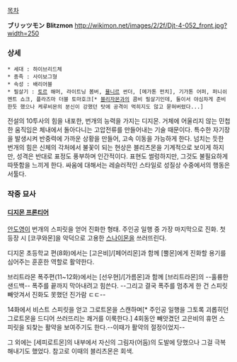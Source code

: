 [[목차]]

'''ブリッツモン''' '''Blitzmon'''
http://wikimon.net/images/2/2f/Djt-4-052_front.jpg?width=250

=== 상세 ===

 * 세대 : 하이브리드체
 * 종족 : 사이보그형
 * 속성 : 배리어블
 * 필살기 : [[토르]] 해머, 라이트닝 봄버, [[묠니르]] 썬더, [메가톤 펀치], 기가톤 어퍼, 퍼니쉬멘트 쇼크, 플라즈마 더블 토마호크[* [[블리자몬]]과의 콤비 필살기인데, 둘이서 야심차게 준비한듯 했으나 케루비몬의 분신이 강했던 탓에 공격이 먹히지도 않고 묻혀버렸다...]

전설의 10투사의 힘을 내포한, 번개의 능력을 가지는 디지몬. 거체에 어울리지 않는 민첩한 움직임은 체내에서 돌아다니는 고압전류를 만들어내는 기술 때문이다. 특수한 자기장을 발생시켜 반중력에 가까운 상황을 만들어, 고속 이동을 가능하게 한다. 넘치는 듯한 번개의 힘은 신체의 각처에서 불꽃이 되는 현상은 블리츠몬을 기계적으로 보이게 하지만, 성격은 반대로 표정도 풍부하며 인간적이다. 표현도 썰렁하지만, 그것도 불필요하게 따뜻함을 느끼게 한다. 싸움에 대해서는 레슬러적인 스타일로 성질상 수중에서의 행동은 서툴다.

=== 작중 묘사 ===

==== [[디지몬 프론티어]] ====

[[안도영]]이 번개의 스피릿을 얻어 진화한 형태. 주인공 일행 중 가장 마지막으로 진화. 첫 등장 시 [코쿠와몬]을 악덕으로 고용한 [[스나이몬]]을 쓰러뜨린다.

디지몬 초등학교 편(8화)에서는 [고은비]/[페어리몬]과 함께 [뿔몬]에게 진화할 용기를 심어주는 훈훈한 역할로 활약한다.

브리트라몬 폭주편(11~12화)에서는 [선우현]/[가름몬]과 함께 [브리트라몬]의 --훌륭한 샌드백-- 폭주를 끝까지 막아내려고 힘쓴다. --그리고 결국 폭주를 멈추게 한 건 스피릿 빼앗겨서 진화도 못했던 진가람 ㄷㄷ--

14화에서 비스트 스피릿을 얻고 그로트몬을 스캔하며[* 주인공 일행을 그토록 괴롭히던 그로트몬을 드디어 쓰러뜨리는 쾌거를 이룩한다.] 4회동안 빼앗겼던 고은비의 휴먼 스피릿을 되찾는 활약을 보여주기도 한다.--이때가 활약의 절정이었지-- 

그 외에는 [세피로트몬]의 내부에서 자신의 그림자(어둠)의 도발에 당했으나 그걸 극복해내기도 했었다. 참고로 이때의 블리츠몬은 회색.

